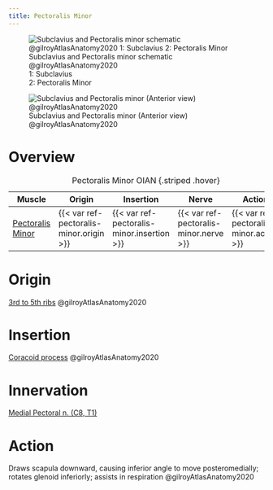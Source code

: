 ```yaml
---
title: Pectoralis Minor
---
```


:::{layout-ncol="2"}
![Subclavius and Pectoralis minor schematic @gilroyAtlasAnatomy2020 </br> 1: Subclavius </br> 2: Pectoralis Minor](/The Archive/Anatomy/Skeletal Muscles/Upper Limb Muscles/Axioappendicular Anterior Muscles/images/gilroyatlas fig25.26a subclavius and pectoralis minor schematic.png)

![Subclavius and Pectoralis minor (Anterior view) @gilroyAtlasAnatomy2020](/The Archive/Anatomy/Skeletal Muscles/Upper Limb Muscles/Axioappendicular Anterior Muscles/images/gilroyatlas fig25.26b subclavius and pectoralis minor.png)
:::

# Overview

| Muscle  | Origin | Insertion | Nerve | Action |
|------|--------|-------|----------|--------|
| [Pectoralis Minor]({{< var ref-pectoralis-minor.path >}}) | {{< var ref-pectoralis-minor.origin >}} | {{< var ref-pectoralis-minor.insertion >}} | {{< var ref-pectoralis-minor.nerve >}} | {{< var ref-pectoralis-minor.action >}} |

: Pectoralis Minor OIAN {.striped .hover}

# Origin
[3rd to 5th ribs]({{< var ref-ribs-bones.path >}}) @gilroyAtlasAnatomy2020

# Insertion
[Coracoid process]({{< var ref-scapula-bone.path >}}) @gilroyAtlasAnatomy2020

# Innervation
[Medial Pectoral n. (C8, T1)]({{< var ref-medial-pectoral-nerve.path >}})

# Action
Draws scapula downward, causing inferior angle to move posteromedially; rotates glenoid inferiorly; assists in respiration @gilroyAtlasAnatomy2020